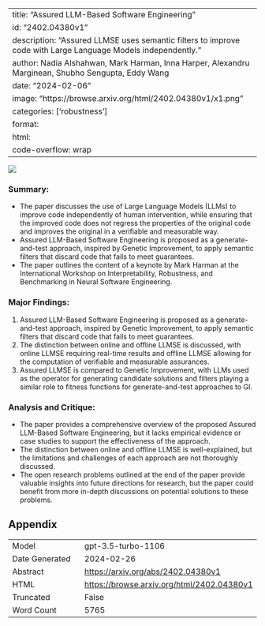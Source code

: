 
---
title: "Assured LLM-Based Software Engineering"
id: "2402.04380v1"
description: "Assured LLMSE uses semantic filters to improve code with Large Language Models independently."
author: Nadia Alshahwan, Mark Harman, Inna Harper, Alexandru Marginean, Shubho Sengupta, Eddy Wang
date: "2024-02-06"
image: "https://browse.arxiv.org/html/2402.04380v1/x1.png"
categories: ['robustness']
format:
  html:
    code-overflow: wrap
---

![](https://browse.arxiv.org/html/2402.04380v1/x1.png)

### Summary:
- The paper discusses the use of Large Language Models (LLMs) to improve code independently of human intervention, while ensuring that the improved code does not regress the properties of the original code and improves the original in a verifiable and measurable way.
- Assured LLM-Based Software Engineering is proposed as a generate-and-test approach, inspired by Genetic Improvement, to apply semantic filters that discard code that fails to meet guarantees.
- The paper outlines the content of a keynote by Mark Harman at the International Workshop on Interpretability, Robustness, and Benchmarking in Neural Software Engineering.

### Major Findings:
1. Assured LLM-Based Software Engineering is proposed as a generate-and-test approach, inspired by Genetic Improvement, to apply semantic filters that discard code that fails to meet guarantees.
2. The distinction between online and offline LLMSE is discussed, with online LLMSE requiring real-time results and offline LLMSE allowing for the computation of verifiable and measurable assurances.
3. Assured LLMSE is compared to Genetic Improvement, with LLMs used as the operator for generating candidate solutions and filters playing a similar role to fitness functions for generate-and-test approaches to GI.

### Analysis and Critique:
- The paper provides a comprehensive overview of the proposed Assured LLM-Based Software Engineering, but it lacks empirical evidence or case studies to support the effectiveness of the approach.
- The distinction between online and offline LLMSE is well-explained, but the limitations and challenges of each approach are not thoroughly discussed.
- The open research problems outlined at the end of the paper provide valuable insights into future directions for research, but the paper could benefit from more in-depth discussions on potential solutions to these problems.

## Appendix

|          |          |
|----------|----------|
| Model     | gpt-3.5-turbo-1106       |
| Date Generated     | 2024-02-26       |
| Abstract | [https://arxiv.org/abs/2402.04380v1](https://arxiv.org/abs/2402.04380v1)        |
| HTML     | [https://browse.arxiv.org/html/2402.04380v1](https://browse.arxiv.org/html/2402.04380v1)       |
| Truncated       | False       |
| Word Count       | 5765       |